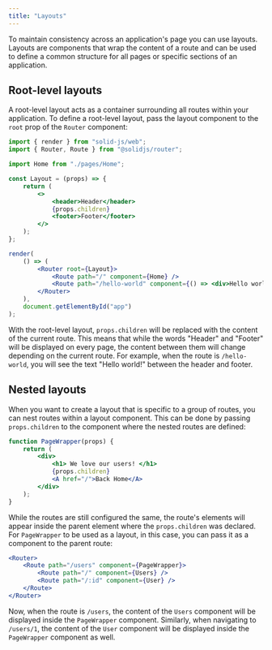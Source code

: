 ```yaml
---
title: "Layouts"
---
```


To maintain consistency across an application's page you can use layouts.
Layouts are components that wrap the content of a route and can be used to define a common structure for all pages or specific sections of an application.

## Root-level layouts

A root-level layout acts as a container surrounding all routes within your application.
To define a root-level layout, pass the layout component to the `root` prop of the `Router` component:

```jsx
import { render } from "solid-js/web";
import { Router, Route } from "@solidjs/router";

import Home from "./pages/Home";

const Layout = (props) => {
	return (
		<>
			<header>Header</header>
			{props.children}
			<footer>Footer</footer>
		</>
	);
};

render(
	() => (
		<Router root={Layout}>
			<Route path="/" component={Home} />
			<Route path="/hello-world" component={() => <div>Hello world!</div>} />
		</Router>
	),
	document.getElementById("app")
);
```

With the root-level layout, `props.children` will be replaced with the content of the current route.
This means that while the words "Header" and "Footer" will be displayed on every page, the content between them will change depending on the current route.
For example, when the route is `/hello-world`, you will see the text "Hello world!" between the header and footer.

## Nested layouts

When you want to create a layout that is specific to a group of routes, you can nest routes within a layout component.
This can be done by passing `props.children` to the component where the nested routes are defined:

```jsx
function PageWrapper(props) {
	return (
		<div>
			<h1> We love our users! </h1>
			{props.children}
			<A href="/">Back Home</A>
		</div>
	);
}
```

While the routes are still configured the same, the route's elements will appear inside the parent element where the `props.children` was declared.
For `PageWrapper` to be used as a layout, in this case, you can pass it as a component to the parent route:

```jsx
<Router>
	<Route path="/users" component={PageWrapper}>
		<Route path="/" component={Users} />
		<Route path="/:id" component={User} />
	</Route>
</Router>
```

Now, when the route is `/users`, the content of the `Users` component will be displayed inside the `PageWrapper` component.
Similarly, when navigating to `/users/1`, the content of the `User` component will be displayed inside the `PageWrapper` component as well.
